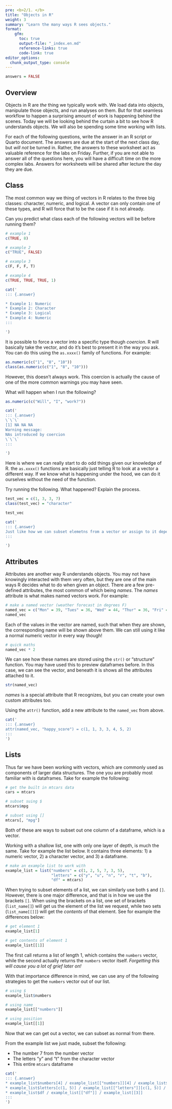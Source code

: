 ```yaml
---
pre: <b>2/1. </b>
title: "Objects in R"
weight: 3
summary: "Learn the many ways R sees objects."
format:
    gfm:
      toc: true
      output-file: "_index.en.md"
      reference-links: true
      code-link: true
editor_options: 
  chunk_output_type: console
---
```


```r
answers = FALSE
```

## Overview

Objects in R are *the* thing we typically work with. We load data into objects, manipulate those objects, and run analyses on them. But for that seamless workflow to happen a surprising amount of work is happening behind the scenes. Today we will be looking behind the curtain a bit to see how R understands objects. We will also be spending some time working with lists. 

For each of the following questions, write the answer in an R script or Quarto document. The answers are due at the start of the next class day, but *will not* be turned in. Rather, the answers to these worksheet act as valuable reference for the labs on Friday. Further, if you are not able to answer all of the questions here, you will have a difficult time on the more complex labs. Answers for worksheets will be shared after lecture the day they are due.

## Class

The most common way we thing of vectors in R relates to the three big classes: character, numeric, and logical. A vector can only contain one of these types, and R will force that to be the case if it is not already.

::: {.question}

Can you predict what class each of the following vectors will be before running them?

```r
# example 1
c(TRUE, 8)

# example 2
c("TRUE", FALSE)

# example 3
c(F, F, F, T)

# example 4
c(TRUE, TRUE, TRUE, 1)
```

:::

```r
cat('
::: {.answer}

* Example 1: Numeric
* Example 2: Character
* Example 3: Logical
* Example 4: Numeric
:::

')
```

It is possible to force a vector into a specific type though *coercion*. R will basically take the vector, and do it's best to present it in the way you ask. You can do this using the `as.xxxx()` family of functions. For example:

```r
as.numeric(c("1", "8", "10"))
class(as.numeric(c("1", "8", "10")))
```

However, this doesn't always work. This coercion is actually the cause of one of the more common warnings you may have seen. 

::: {.question}

What will happen when I run the following?

```r
as.numeric(c("Will", "I", "work?"))
```

:::

```r
cat('
::: {.answer}
\`\`\`
[1] NA NA NA
Warning message:
NAs introduced by coercion 
\`\`\`
:::

')
```

Here is where we can really start to do odd things given our knowledge of R. the `as.xxxx()` functions are basically just telling R to look at a vector a different way. If we know what is happening under the hood, we can do it ourselves without the need of the function.


::: {.question}

Try running the following. What happened? Explain the process.

```r
test_vec = c(1, 3, 3, 7)
class(test_vec) = "character"

test_vec
```

:::

```r
cat('
::: {.answer}
Just like how we can subset elemetns from a vector or assign to it depending on what side of the equal sign our objects are, we can do the same with object classes. Rather than use an `as.xxxx()` function to turn this numeric vector into a character, we changed by editing the class ourselves. 
:::

')
```

## Attributes

Attributes are another way R understands objects. You may not have knowingly interacted with them very often, but they are one of the main ways R decides what to do when given an object. There are a few pre-defined attributes, the most common of which being *names*. The *names* attribute is what makes named vectors work. For example:

```r
# make a named vector (weather forecast in degrees F)
named_vec = c("Mon" = 39, "Tues" = 36, "Wed" = 44, "Thur" = 36, "Fri" = 44, "Sat" = 45, "Sun" = 37)
named_vec
```

Each of the values in the vector are named, such that when they are shown, the corresponding name will be shown above them. We can still using it like a normal numeric vector in every way though!

```r
# quick maths
named_vec * 2
```

We can see how these names are stored using the `str()` or "structure" function. You may have used this to preview dataframes before. In this case, we can see the vector, and beneath it is shows all the attributes attached to it. 

```r
str(named_vec)
```

*names* is a special attribute that R recognizes, but you can create your own custom attributes too.

::: {.question}

Using the `attr()` function, add a new attribute to the `named_vec` from above. 

:::

```r
cat('
::: {.answer}
attr(named_vec, "happy_score") = c(1, 1, 3, 3, 4, 5, 2)
:::
')
```

## Lists

Thus far we have been working with vectors, which are commonly used as components of larger data structures. The one you are probably most familiar with is dataframes. Take for example the following:

```r
# get the built in mtcars data
cars = mtcars

# subset suing $
mtcars$mpg

# subset using []
mtcars[, "mpg"]
```

Both of these are ways to subset out one column of a dataframe, which is a vector.

Working with a shallow list, one with only one layer of depth, is much the same. Take for example the list below. It contains three elements: 1) a numeric vector, 2) a character vector, and 3) a dataframe.

```r
# make an example list to work with
example_list = list("numbers" = c(1, 2, 5, 7, 3, 5),
                    "letters" = c("y", "u", "n", "r", "t", "b"),
                    "df" = mtcars)
```

When trying to subset elements of a list, we can similarly use both `$` and `[]`. However, there is one major difference, and that is in how we use the brackets `[]`. When using the brackets on a list, one set of brackets (`list_name[]`) will get us the element of the list we request, while two sets (`list_name[[]]`) will get the *contents* of that element. See for example the differences below:

```r
# get element 1
example_list[1]

# get contents of element 1
example_list[[1]]
```

The first call returns a list of length 1, which contains the `numbers` vector, while the second actually returns the `numbers` vector itself. *Forgetting this will cause you a lot of grief later on!*

With that importance difference in mind, we can use any of the following strategies to get the `numbers` vector out of our list.

```r
# using $
example_list$numbers

# using name
example_list[["numbers"]]

# using position
example_list[[1]]
```

Now that we can get out a vector, we can subset as normal from there.

::: {.question}

From the example list we just made, subset the following:

* The number 7 from the number vector
* The letters "y" and "t" from the character vector
* This entire `mtcars` dataframe

:::

```r
cat('
::: {.answer}
* example_list$numbers[4] / example_list[["numbers]][4] / example_list$numbers[4]
* example_list$letters[c(1, 5)] / example_list[["letters"]][c(1, 5)] / example_list[[2]][c(1, 5)]
* example_list$df / example_list[["df"]] / example_list[[3]]
:::
')
```












